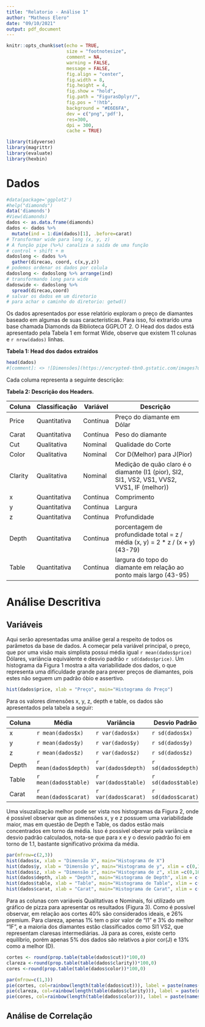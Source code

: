 ```yaml
---
title: "Relatorio - Análise 1"
author: "Matheus Elero"
date: "09/10/2021"
output: pdf_document
---
```


```r
knitr::opts_chunk$set(echo = TRUE, 
                      size = "footnotesize",
                      comment = NA,
                      warning = FALSE,
                      message = FALSE,
                      fig.align = "center",
                      fig.width = 8, 
                      fig.height = 4, 
                      fig.show = "hold",
                      fig.path = "FigurasDplyr/",
                      fig.pos = "!htb",
                      background = "#E6E6FA",
                      dev = c("png",'pdf'),
                      res=300,
                      dpi = 300,
                      cache = TRUE)
```

```r
library(tidyverse)
library(magrittr)
library(evaluate)
library(hexbin)
```


# Dados


```r
#data(package='ggplot2')
#help("diamonds")
data('diamonds')
#View(diamonds)
dados <- as.data.frame(diamonds)
dados <- dados %>% 
  mutate(ind = 1:dim(dados)[1], .before=carat)
# Transformar wide para long (x, y, z)
# A função pipe (%>%) canaliza a saída de uma função
# control + shift + m
dadoslong <- dados %>% 
  gather(direcao, coord, c(x,y,z))
# podemos ordenar os dados por colula
dadoslong <- dadoslong %>% arrange(ind)
# transformando long para wide
dadoswide <- dadoslong %>% 
  spread(direcao,coord)
# salvar os dados em um diretorio
# para achar o caminho do diretorio: getwd()

```


Os dados apresentados por esse relatório exploram o preço de diamantes baseado em algumas de suas características. Para isso, foi extrarído uma base chamada Diamonds da Biblioteca GGPLOT 2. O Head dos dados está apresentado pela Tabela 1 em format Wide, observe que existem 11 colunas e `r nrow(dados)` linhas. 


**Tabela 1: Head dos dados extraídos**
```r

head(dados)
#[comment]: <> ![Dimensões](https://encrypted-tbn0.gstatic.com/images?q=tbn:ANd9GcRvxMg4P9TfLGLgy7zL8A46Dr_fa7LIhZo_ApvYRqM9D9gzlBKUY4FRq3M8MBgJBuOWyl4&usqp=CAU)
```

Cada columa representa a seguinte descrição: 


**Tabela 2: Descrição dos Headers.**

| Coluna  | Classificação | Variável | Descrição                                                                                   |
|---------|---------------|----------|---------------------------------------------------------------------------------------------|
| Price   | Quantitativa  | Contínua | Preço do diamante em Dólar                                                                  |
| Carat   | Quantitativa  | Contínua | Peso do diamante                                                                            |
| Cut     | Qualitativa   | Nominal  | Qualidade do Corte                                                                          |
| Color   | Qualitativa   | Nominal  | Cor D(Melhor) para J(Pior)                                                                  |
| Clarity | Qualitativa   | Nominal  | Medição de quão claro é o diamante (I1 (pior), SI2, SI1, VS2, VS1, VVS2, VVS1, IF (melhor)) |
| x       | Quantitativa  | Contínua | Comprimento                                                                                 |
| y       | Quantitativa  | Contínua | Largura                                                                                     |
| z       | Quantitativa  | Contínua | Profundidade                                                                                |
| Depth   | Quantitativa  | Contínua | porcentagem de profundidade total = z / média (x, y) = 2 * z / (x + y) (43-79)              |
| Table   | Quantitativa  | Contínua | largura do topo do diamante em relação ao ponto mais largo (43-95)                          |




# Análise Descritiva

## Variáveis

Aqui serão apresentadas uma análise geral a respeito de todos os parâmetos da base de dados.  A começar pela variável principal, o preço, que por uma visão mais simplista possui média igual `r mean(dados$price)` Dólares, variância equivalente  e desvio padrão `r sd(dados$price)`. Um histograma da Figura 1 mostra a alta variabilidade dos dados, o que representa uma dificuldade grande para prever preços de diamantes, pois estes não seguem um padrão óbio e assertivo. 

```r

hist(dados$price, xlab = "Preço", main="Histograma do Preço")

```

Para os valores dimensões x, y, z, depth e table, os dados são apresentados pela tabela a seguir: 

| Coluna  | Média              | Variância        | Desvio Padrão    |            
|---------|--------------------|------------------|------------------|
| x     | `r mean(dados$x)`  | `r var(dados$x)` | `r sd(dados$x)`  |
| y       | `r mean(dados$y)`  | `r var(dados$y)` | `r sd(dados$y)`  |
| z       | `r mean(dados$z)`  | `r var(dados$z)` | `r sd(dados$z)`  |
| Depth   | `r mean(dados$depth)`  | `r var(dados$depth)` | `r sd(dados$depth)`  |
| Table   | `r mean(dados$table)`  | `r var(dados$table)` | `r sd(dados$table)`  |
| Carat   | `r mean(dados$carat)`  | `r var(dados$carat)` | `r sd(dados$carat)`  |


Uma visuzalização melhor pode ser vista nos histogramas da Figura 2, onde é possível observar que as dimensões x, y e z possuem uma variabilidade maior, mas em questão de Depth e  Table, os dados estão mais concentrados em torno da média. Isso é possível obervar pela variância e desvio padrão calculados, nota-se que para x e y o desvio padrão foi em torno de 1.1, bastante significativo próxima da média. 

```r

par(mfrow=c(2,3))
hist(dados$x, xlab = "Dimensão X", main="Histograma de X")
hist(dados$y, xlab = "Dimensão y", main="Histograma de y", xlim = c(0,11), breaks = 100)
hist(dados$z, xlab = "Dimensão z", main="Histograma de z", xlim =c(0,10), breaks = 100)
hist(dados$depth, xlab = "Depth", main="Histograma de Depth", xlim = c(50,70), breaks = 100)
hist(dados$table, xlab = "Table", main="Histograma de Table", xlim = c(40,70), breaks = 50)
hist(dados$carat, xlab = "Carat", main="Histograma de Carat", xlim = c(0,3), breaks = 50)
```

Para as colunas com variáveis Qualitativas e Nominais, foi utilizado um gráfico de pizza para apresentar os resultados (Figura 3).  Como é possível observar, em relação aos cortes 40% são considerados ideais, e 26% premium. Para clareza, apenas 1% tem o pior valor de "I1" e 3% do melhor "1F", e a maioria dos diamantes estão classificados como SI1 VS2, que representam claresas intermediárias. Já para as cores, existe certo equilíbrio, porém apenas 5% dos dados são relativos a pior cor(J) e 13% como a melhor (D). 

```r

cortes <- round(prop.table(table(dados$cut))*100,0)
clareza <-round(prop.table(table(dados$clarity))*100,0)
cores <-round(prop.table(table(dados$color))*100,0)

par(mfrow=c(1,3))
pie(cortes, col=rainbow(length(table(dados$cut))), label = paste(names(cortes), cortes, "%") , main = "Cortes")
pie(clareza, col=rainbow(length(table(dados$clarity))), label = paste(names(clareza), clareza, "%"), main= "Clarity")
pie(cores, col=rainbow(length(table(dados$color))), label = paste(names(cores), cores, "%"), main="Cores")
```


\newpage

## Análise de Correlação

